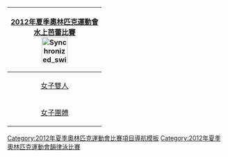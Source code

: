 {| style="padding:0.3em; float:right; margin-left:15px; background:#f5faff; font-size:90%; line-height:1.5em; clear: right; border: #808080 1px solid;"
|- style="background:#cedff2; text-align:center;"
!colspan=5|[[2012年夏季奧林匹克運動會]]<br>[[2012年夏季奧林匹克運動會水上芭蕾比賽|水上芭蕾比賽]]<br/>[[File:Synchronized swimming pictogram.svg|60px]]
|-
|align="center" |[[2012年夏季奧林匹克運動會韻律泳比賽雙人項目|女子雙人]]
|-
|align="center" |[[2012年夏季奧林匹克運動會韻律泳比賽團體項目|女子團體]]
|}<noinclude>
[[Category:2012年夏季奧林匹克運動會比賽項目導航模板]]
[[Category:2012年夏季奧林匹克運動會韻律泳比賽]]
</noinclude>